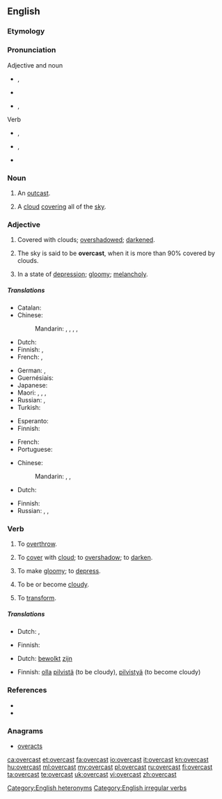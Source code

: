 ==English==
{{wikipedia|dab=overcast (disambiguation)|overcast}}

===Etymology===
{{prefix|over|cast|lang=en}}

===Pronunciation===
; Adjective and noun
* {{a|RP}} {{enPR|ōʹvə-käst'}}, {{IPA|/ˈəʊvəˌkɑːst/|lang=en}}
* {{audio|en-uk-overcast.ogg|Audio (UK)|lang=en}}
* {{a|GenAm}} {{enPR|ōʹvər-kăst'}}, {{IPA|/ˈoʊvɚ.kæst/|lang=en}}

; Verb
* {{a|RP}} {{enPR|ō'və-kästʹ}}, {{IPA|/ˌəʊvəˈkɑːst/|lang=en}}
* {{a|GenAm}} {{enPR|ō'vər-kăstʹ}}, {{IPA|/ˌoʊvɚˈkæst/|lang=en}}
* {{rhymes|ɑːst|lang=en}}<!--rhymes are by UK pronunciations only-->

===Noun===
{{en-noun}}

# {{context|obsolete|lang=en}} An [[outcast]].
# A [[cloud]] [[cover]]ing all of the [[sky]].

===Adjective===
{{en-adj}}

# Covered with clouds; [[overshadow]]ed; [[darken]]ed.
# {{context|meteorology|lang=en}} The sky is said to be '''overcast''', when it is more than 90% covered by clouds.
# {{context|figuratively|lang=en}} In a state of [[depression]]; [[gloomy]]; [[melancholy]].

=====Translations=====
{{trans-top|covered with clouds; overshadowed; darkened}}
* Catalan: {{t|ca|ennuvolat}}
* Chinese:
*: Mandarin: {{t|cmn|陰沉|sc=Hant}}, {{t+|cmn|阴沉|tr=yīnchén|sc=Hans}}, {{t|cmn|灰濛蒙|sc=Hant}}, {{t+|cmn|灰蒙蒙|tr=huīmēngmēng|sc=Hans}}, {{t+|cmn|低沉|tr=dīchén|sc=Hani}}
* Dutch: {{t+|nl|betrokken}}
* Finnish: {{t+|fi|pilvinen}}, {{t+|fi|synkkä}}
* French: {{t+|fr|nuageux}}, {{t+|fr|couvert}}
{{trans-mid}}
* German: {{t+|de|bedeckt}}, {{t+|de|bewölkt}}
* Guernésiais: {{t|roa-grn|couvaert}}
* Japanese: {{t|ja|どんより|alt=どんよりした|sc=Jpan|tr=donyori shita}}
* Maori: {{t|mi|whakaipuipu}}, {{t|mi|pōkino}}, {{t|mi|taupuru}}, {{t|mi|kōwhanga}}
* Russian: {{t+|ru|облачный|tr=óblačnyj|sc=Cyrl}}, {{t+|ru|пасмурный|tr=pásmurnyj|sc=Cyrl}}
* Turkish: {{t+|tr|bulutlu}}
{{trans-bottom}}

{{trans-top|meteorological term}}
* Esperanto: {{t|eo|nuboplena}}
* Finnish: {{t+|fi|pilvinen}}
{{trans-mid}}
* French: {{t+|fr|couvert}}
* Portuguese: {{t+|pt|encoberto}}
{{trans-bottom}}

{{trans-top|in a state of depression; gloomy; melancholy}}
* Chinese:
*: Mandarin: {{t|cmn|陰沉|sc=Hani}}, {{t+|cmn|阴沉|tr=yīnchén|sc=Hani}}, {{t+|cmn|低沉|tr=dīchén|sc=Hani}}
* Dutch: {{t+|nl|neerslachtig}}
{{trans-mid}}
* Finnish: {{t+|fi|synkkä}}
* Russian: {{t+|ru|угрюмый|tr=ugrjúmyj|sc=Cyrl}}, {{t+|ru|мрачный|tr=mráčnyj|sc=Cyrl}}, {{t+|ru|хмурый|tr=xmúryj|sc=Cyrl}}
{{trans-bottom}}

===Verb===
{{en-verb|overcasts|overcasting|overcast}}

# {{context|transitive|obsolete|lang=en}} To [[overthrow]].
# {{context|transitive|lang=en}} To [[cover]] with [[cloud]]; to [[overshadow]]; to [[darken]].
# {{context|transitive|lang=en}} To make [[gloomy]]; to [[depress]].
# {{context|intransitive|obsolete|lang=en}} To be or become [[cloudy]].
# {{context|transitive|obsolete|lang=en}} To [[transform]].

=====Translations=====
{{trans-top|to cover with cloud; to overshadow; to darken}}
* Dutch: {{t+|nl|bewolken}}, {{t+|nl|verduisteren}}
{{trans-mid}}
* Finnish: {{t|fi|peittää pilveen}}
{{trans-bottom}}

{{trans-top|to be or become cloudy}}
* Dutch: [[bewolkt]] [[zijn]]
{{trans-mid}}
* Finnish: [[olla]] [[pilvinen|pilvistä]] (to be cloudy), [[pilvistyä]] (to become cloudy)
{{trans-bottom}}

===References===
* {{R:Century 1911}}
* {{R:Webster 1913}}

===Anagrams===
* [[overacts#English|overacts]]

[[Category:English heteronyms]]
[[Category:English irregular verbs]]

[[ca:overcast]]
[[et:overcast]]
[[fa:overcast]]
[[io:overcast]]
[[it:overcast]]
[[kn:overcast]]
[[hu:overcast]]
[[ml:overcast]]
[[my:overcast]]
[[pl:overcast]]
[[ru:overcast]]
[[fi:overcast]]
[[ta:overcast]]
[[te:overcast]]
[[uk:overcast]]
[[vi:overcast]]
[[zh:overcast]]